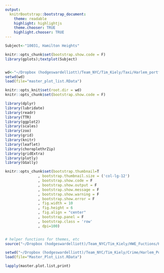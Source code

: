 ```yaml
---
output:
  knitrBootstrap::bootstrap_document:
    theme: readable
    highlight: highlightjs
    theme.chooser: TRUE
    highlight.chooser: TRUE
---
```




```r
Subject<-"10031, Hamilton Heights"

knitr::opts_chunk$set(bootstrap.show.code = F)
library(gplots);textplot(Subject)


wd<-"~/Dropbox (hodgeswardelliott)/Team_NYC/Tim_Kiely/Taxi/Harlem_portfolio"
setwd(wd)
load(file="master_plot_list.RData")

knitr::opts_knit$set(root.dir = wd)
knitr::opts_chunk$set(bootstrap.show.code = F)

library(dplyr)
library(lubridate)
library(readr)
library(TTR)
library(ggplot2)  
library(scales)
library(zoo)
library(grid)
library(knitr)
library(leaflet)
library(choroplethrZip)
library(gridExtra)
library(plotly)
library(GGally)

knitr::opts_chunk$set(bootstrap.thumbnail=T
               , bootstrap.thumbnail.size = ('col-lg-12') 
               , bootstrap.show.code = F
               , bootstrap.show.output = F
               , bootstrap.show.message = F
               , bootstrap.show.warning = F
               , bootstrap.show.error = F
               , fig.width = 10
               , fig.height = 6
               , fig.align = "center"
               , bootstrap.panel = F
               , bootstrap.class = 'row'
               , dpi=100)


# helper functions for themes, etc
source("~/Dropbox (hodgeswardelliott)/Team_NYC/Tim_Kiely/HWE_Fuctions/HWE_functions.R")

```




```r
setwd("~/Dropbox (hodgeswardelliott)/Team_NYC/Tim_Kiely/Crime/Harlem_Portfolio")
load(file="Master_Plot_List.RData")
```


```r

lapply(master.plot.list,print)

```

